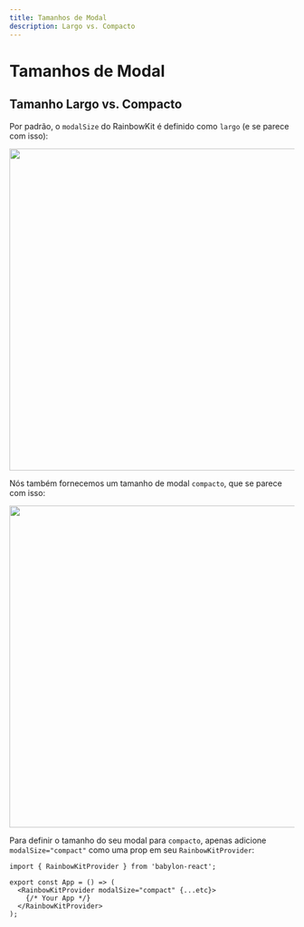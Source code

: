```yaml
---
title: Tamanhos de Modal
description: Largo vs. Compacto
---
```


# Tamanhos de Modal

## Tamanho Largo vs. Compacto

Por padrão, o `modalSize` do RainbowKit é definido como `largo` (e se parece com isso):

<Img src="/modal-default.png" height="569" width="1029" />

Nós também fornecemos um tamanho de modal `compacto`, que se parece com isso:

<Img src="/modal-compact.png" height="569" width="1029" />

Para definir o tamanho do seu modal para `compacto`, apenas adicione `modalSize="compact"` como uma prop em seu `RainbowKitProvider`:

```tsx
import { RainbowKitProvider } from 'babylon-react';

export const App = () => (
  <RainbowKitProvider modalSize="compact" {...etc}>
    {/* Your App */}
  </RainbowKitProvider>
);
```
